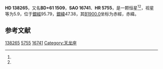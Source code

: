 {{Starbox begin
| name = HD 138265
}}
{{Starbox observe
| epoch = [[J2000.0|J2000.0]]
| constell = {{星座名待查}}<ref name=SIMBAD>{{cite web
 | url=http://simbad.u-strasbg.fr/simbad/sim-id?Ident=HR+5755
 | title=Pulsating variable Star
 | publisher=Centre de Données astronomiques de Strasbourg
 | work=SIMBAD
 | accessdate=2012-07-13
 | archive-date=2016-03-19
 | archive-url=https://web.archive.org/web/20160319002219/http://simbad.u-strasbg.fr/simbad/sim-id?Ident=HR+5755
 | dead-url=no
 }}</ref><ref name=DATA>{{cite web
 | url=http://vizier.u-strasbg.fr/viz-bin/VizieR-5?-out.add=.&-source=5050&-corr=PK=HR&-out.max=9999&HR=5755
 | title=VizieR Detailed Page
 | accessdate=2012-07-13
 | archive-date=2016-03-04
 | archive-url=https://web.archive.org/web/20160304202325/http://vizier.u-strasbg.fr/viz-bin/VizieR-5?-out.add=.&-source=5050&-corr=PK=HR&-out.max=9999&HR=5755
 | dead-url=no
 }}</ref>
| 星官 = 
| ra = {{RA|15|27|51.4}}<ref name=SIMBAD /><ref name=DATA />
| dec = {{DEC|+60|40|13}}<ref name=SIMBAD /><ref name=DATA />
| appmag_v = 5.9<ref name=SIMBAD /><ref name=DATA />
}}
{{Starbox character
| class = K5III<ref name=SIMBAD /><ref name=DATA />
| b-v = 1.44<ref name=SIMBAD /><ref name=DATA />
| u-b = 1.64<ref name=SIMBAD /><ref name=DATA />
| r-i = <ref name=SIMBAD /><ref name=DATA />
| variable = 
}}
{{Starbox astrometry
| radial_v = 1.64
| prop_mo_ra = -47
| parallax = 
| p_error = 
}}
{{Starbox catalog
| names =BD+61 1509，[[SAO星表|SAO]] 16741，[[HD星表|HD]] 138265，[[HR星表|HR]] 5755}}
{{Starbox reference |Simbad=HR+5755}}
{{Starbox end}}

'''HD 138265'''，又名'''BD+61 1509'''，'''SAO 16741'''、'''HR 5755'''，是一颗恒星<ref name=SIMBAD /><ref name=DATA />，视星等为5.9，位于[[銀道座標系|銀經]]95.79，[[銀道座標系|銀緯]]47.38，其[[B1900.0|B1900.0]]坐标为赤經{{RA|15|25|52.3}}，赤緯{{DEC|+61|47.38|55}}。

== 参考文献 ==
{{reflist}}

{{star-stub}}

[[Category:HD和HDE天體|138265]]
[[Category:HR天體|5755]]
[[Category:SAO天體|16741]]
[[Category:天龙座|Category:天龙座]]